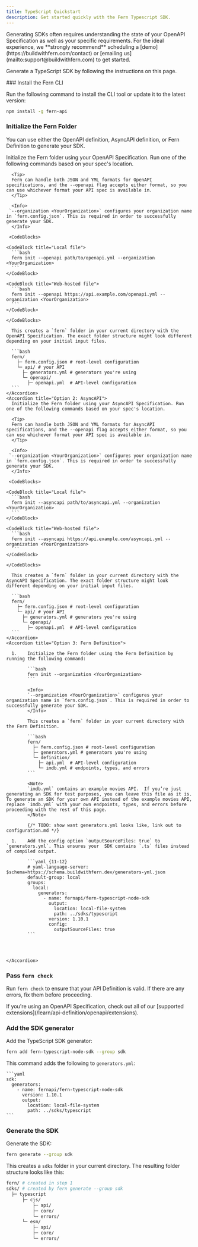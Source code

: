 ```yaml
---
title: TypeScript Quickstart
description: Get started quickly with the Fern Typescript SDK.
---
```


<Warning title='Schedule a Demo'>
  Generating SDKs often requires understanding the state of your OpenAPI Specification as well as 
  your specific requirements. For the ideal experience, we **strongly recommend** scheduling a 
  [demo](https://buildwithfern.com/contact) or [emailing us](mailto:support@buildwithfern.com) to get started. 
</Warning>

Generate a TypeScript SDK by following the instructions on this page. 

<Steps>
  ### Install the Fern CLI

  Run the following command to install the CLI tool or update it to the latest version:

  ```bash
  npm install -g fern-api
  ```

  ### Initialize the Fern Folder

  You can use either the OpenAPI definition, AsyncAPI definition, or Fern Definition to generate your SDK.

  <AccordionGroup>
  <Accordion title="Option 1: OpenAPI">
      Initialize the Fern folder using your OpenAPI Specification. Run one of the following commands based on your spec's location.

      <Tip>
      Fern can handle both JSON and YML formats for OpenAPI specifications, and the --openapi flag accepts either format, so you can use whichever format your API spec is available in.
      </Tip>

      <Info>
     `--organization <YourOrganization>` configures your organization name in `fern.config.json`. This is required in order to successfully generate your SDK. 
      </Info>

     <CodeBlocks>

    <CodeBlock title="Local file">
      ```bash
      fern init --openapi path/to/openapi.yml --organization <YourOrganization>
      ```
    </CodeBlock>

    <CodeBlock title="Web-hosted file">
      ```bash
      fern init --openapi https://api.example.com/openapi.yml --organization <YourOrganization>
      ```
    </CodeBlock>

    </CodeBlocks>

      This creates a `fern` folder in your current directory with the OpenAPI Specification. The exact folder structure might look different depending on your initial input files. 

      ```bash
      fern/
        ├─ fern.config.json # root-level configuration
        └─ api/ # your API
          ├─ generators.yml # generators you're using
          └─ openapi/
            ├─ openapi.yml  # API-level configuration
      ```
    </Accordion>
    <Accordion title="Option 2: AsyncAPI">
      Initialize the Fern folder using your AsyncAPI Specification. Run one of the following commands based on your spec's location.

      <Tip>
      Fern can handle both JSON and YML formats for AsyncAPI specifications, and the --openapi flag accepts either format, so you can use whichever format your API spec is available in.
      </Tip>

      <Info>
     `--organization <YourOrganization>` configures your organization name in `fern.config.json`. This is required in order to successfully generate your SDK. 
      </Info>

     <CodeBlocks>

    <CodeBlock title="Local file">
      ```bash
      fern init --asyncapi path/to/asyncapi.yml --organization <YourOrganization>
      ```
    </CodeBlock>

    <CodeBlock title="Web-hosted file">
      ```bash
      fern init --asyncapi https://api.example.com/asyncapi.yml --organization <YourOrganization>
      ```
    </CodeBlock>

  	</CodeBlocks>

      This creates a `fern` folder in your current directory with the AsyncAPI Specification. The exact folder structure might look different depending on your initial input files. 

      ```bash
      fern/
        ├─ fern.config.json # root-level configuration
        └─ api/ # your API
          ├─ generators.yml # generators you're using
          └─ openapi/
            ├─ openapi.yml  # API-level configuration
      ```
    </Accordion>
    <Accordion title="Option 3: Fern Definition">

      1.    Initialize the Fern folder using the Fern Definition by running the following command:

            ```bash
            fern init --organization <YourOrganization>
            ```

            <Info>
            `--organization <YourOrganization>` configures your organization name in `fern.config.json`. This is required in order to successfully generate your SDK.
            </Info>

            This creates a `fern` folder in your current directory with the Fern Definition.

            ```bash
            fern/
              ├─ fern.config.json # root-level configuration
              ├─ generators.yml # generators you're using
              └─ definition/
                ├─ api.yml  # API-level configuration
                └─ imdb.yml # endpoints, types, and errors
            ```

            <Note>
            `imdb.yml` contains an example movies API.  If you’re just generating an SDK for test purposes, you can leave this file as it is. To generate an SDK for your own API instead of the example movies API, replace `imdb.yml` with your own endpoints, types, and errors before proceeding with the rest of this page. 
            </Note>

            {/* TODO: show want generators.yml looks like, link out to configuration.md */}

      1.    Add the config option `outputSourceFiles: true` to `generators.yml`. This ensures your  SDK contains `.ts` files instead of compiled output. 

            ```yaml {11-12}
            # yaml-language-server: $schema=https://schema.buildwithfern.dev/generators-yml.json
            default-group: local
            groups:
              local:
                generators:
                  - name: fernapi/fern-typescript-node-sdk
                    output:
                      location: local-file-system
                      path: ../sdks/typescript
                    version: 1.10.1
                    config: 
                      outputSourceFiles: true
            ```




    </Accordion>
  </AccordionGroup>

  ### Pass `fern check`

  Run `fern check` to ensure that your API Definition is valid. If there are any errors,
  fix them before proceeding.

  <Note>
    If you're using an OpenAPI Specification, check out all of our 
    [supported extensions](/learn/api-definition/openapi/extensions).
  </Note>

  ### Add the SDK generator

  Add the TypeScript SDK generator:

  ```bash
  fern add fern-typescript-node-sdk --group sdk
  ```

  This command adds the following to `generators.yml`:

    ```yaml
    sdk:
      generators:
        - name: fernapi/fern-typescript-node-sdk
          version: 1.10.1
          output:
            location: local-file-system
            path: ../sdks/typescript
    ```
  ### Generate the SDK

  Generate the SDK:

  ```bash
  fern generate --group sdk
  ```

  This creates a `sdks` folder in your current directory. The resulting folder structure looks like this:


  ```bash
  fern/ # created in step 1
  sdks/ # created by fern generate --group sdk
    ├─ typescript
        ├─ cjs/
          	├─ api/
          	├─ core/
          	└─ errors/
        └─ esm/
          	├─ api/
          	├─ core/
          	└─ errors/
  ```
  
</Steps>
